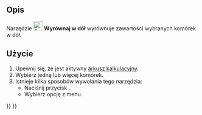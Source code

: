 <languages/>

{{Docnav/pl
|[[Spreadsheet_AlignVCenter/pl|Wyśrodkuj w pionie]]
|[[Spreadsheet_StyleBold/pl|Pogrubienie]]
|[[Spreadsheet_Workbench/pl|środowisko pracy Arkusz Kalkulacyjny]]
|IconL=Spreadsheet_AlignVCenter.svg
|IconR=Spreadsheet_StyleBold.svg
|IconC=Workbench_Spreadsheet.svg
}}

{{GuiCommand/pl
|Name=Spreadsheet AlignBottom
|Name/pl=Arkusz Kalkulacyjny: Wyrównaj w dół
|MenuLocation=Arkusz kalkulacyjny → Wyrównanie → Wyrównaj w dół
|Workbenches=[[Spreadsheet_Workbench/pl|Arkusz Kalkulacyjny]]
|Version=0.17
}}

<span id="Description"></span>
==Opis==

Narzędzie [[File:Spreadsheet_AlignBottom.svg|24px]] '''Wyrównaj w dół''' wyrównuje zawartości wybranych komórek w dół.

<span id="Usage"></span>
==Użycie==

# Upewnij się, że jest aktywny [[Spreadsheet_CreateSheet/pl|arkusz kalkulacyjny]].
# Wybierz jedną lub więcej komórek.
# Istnieje kilka sposobów wywołania tego narzędzia:
#* Naciśnij przycisk {{Button|[[File:Spreadsheet_AlignBottom.svg|16px]] [[Spreadsheet_AlignBottom/pl|Wyrównaj w dół]]}}.
#* Wybierz opcję {{MenuCommand|Arkusz Kalkulacyjny → Wyrównanie → [[File:Spreadsheet_AlignBottom.svg|16px]] Wyrównaj w dół}} z menu.


{{Docnav/pl
|[[Spreadsheet_AlignVCenter/pl|Wyśrodkuj w pionie]]
|[[Spreadsheet_StyleBold/pl|Pogrubienie]]
|[[Spreadsheet_Workbench/pl|środowisko pracy Arkusz Kalkulacyjny]]
|IconL=Spreadsheet_AlignVCenter.svg
|IconR=Spreadsheet_StyleBold.svg
|IconC=Workbench_Spreadsheet.svg
}}

{{Spreadsheet_Tools_navi{{#translation:}}}}
{{Userdocnavi{{#translation:}}}}